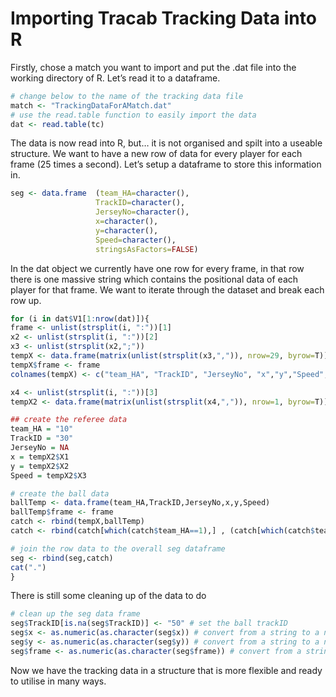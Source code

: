 # Importing Tracab Tracking Data into R

Firstly, chose a match you want to import and put the .dat file into the working directory of R. Let's read it to a dataframe. 

```r
# change below to the name of the tracking data file
match <- "TrackingDataForAMatch.dat"
# use the read.table function to easily import the data 
dat <- read.table(tc)
```

The data is now read into R, but... it is not organised and spilt into a useable structure. We want to have a new row of data for every player for each frame (25 times a second). Let's setup a dataframe to store this information in. 

```r
seg <- data.frame  (team_HA=character(),
                   TrackID=character(),
                   JerseyNo=character(),
                   x=character(),
                   y=character(),
                   Speed=character(),
                   stringsAsFactors=FALSE)
```

In the dat object we currently have one row for every frame, in that row there is one massive string which contains the positional data of each player for that frame. We want to iterate through the dataset and break each row up. 

```r
for (i in dat$V1[1:nrow(dat)]){
frame <- unlist(strsplit(i, ":"))[1]
x2 <- unlist(strsplit(i, ":"))[2] 
x3 <- unlist(strsplit(x2,";"))
tempX <- data.frame(matrix(unlist(strsplit(x3,",")), nrow=29, byrow=T))
tempX$frame <- frame
colnames(tempX) <- c("team_HA", "TrackID", "JerseyNo", "x","y","Speed","frame")

x4 <- unlist(strsplit(i, ":"))[3]
tempX2 <- data.frame(matrix(unlist(strsplit(x4,",")), nrow=1, byrow=T))

## create the referee data 
team_HA = "10"
TrackID = "30"
JerseyNo = NA
x = tempX2$X1
y = tempX2$X2
Speed = tempX2$X3

# create the ball data 
ballTemp <- data.frame(team_HA,TrackID,JerseyNo,x,y,Speed)
ballTemp$frame <- frame
catch <- rbind(tempX,ballTemp)
catch <- rbind(catch[which(catch$team_HA==1),] , (catch[which(catch$team_HA==0),]), (catch[which(catch$team_HA==10),]))

# join the row data to the overall seg dataframe
seg <- rbind(seg,catch)
cat(".")
}
```
There is still some cleaning up of the data to do 

```r
# clean up the seg data frame 
seg$TrackID[is.na(seg$TrackID)] <- "50" # set the ball trackID
seg$x <- as.numeric(as.character(seg$x)) # convert from a string to a numeric
seg$y <- as.numeric(as.character(seg$y)) # convert from a string to a numeric
seg$frame <- as.numeric(as.character(seg$frame)) # convert from a string to a numeric
```

Now we have the tracking data in a structure that is more flexible and ready to utilise in many ways. 

